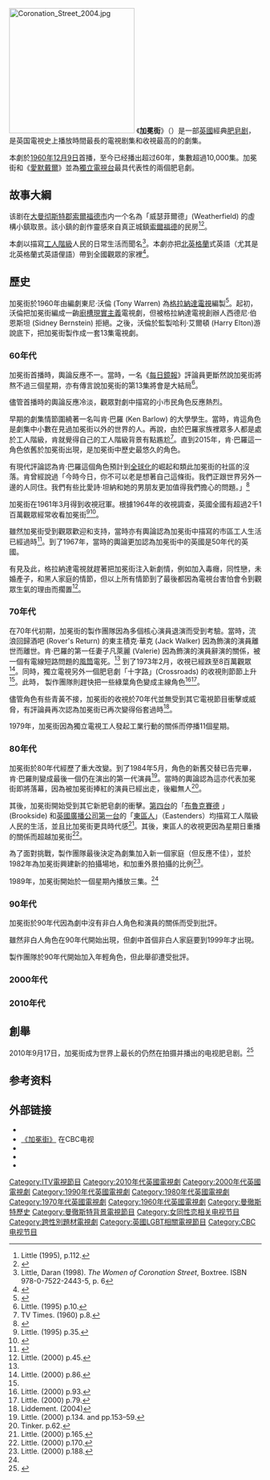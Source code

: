 {{NoteTA
| G1 = TV
| G2 = Show
}} {{Infobox television
| show_name = 加冕街<br />Coronation Street
| image = [[File:Corrie_2010.png|250px]]
| genre = [[肥皂剧|肥皂剧]]
| format = 
| camera = 
| picture_format = [[576i|576i]]  [[彩色電視|彩色]]<br />([[4:3|4:3]] [[SDTV|SDTV]]) <small>(1960–2001)</small><br />[[576i|576i]]<br />([[16:9|16:9]] [[SDTV|SDTV]]) <small>(2002–)</small><br />[[1080i|1080i]]<br />([[16:9|16:9]] [[High-definition_television|HDTV]]) <small>(2010–)</small>
| audio_format = [[單聲道|單聲道]]<small> (1960-1980)</small><br>[[立體聲|立體聲]]<small> (1980-2001)</small><br>[[杜比数字|杜比数字 5.1]]<small> (2001-至今)</small>
| runtime = 30分鐘<br/>22分鐘<br /><small>（不包括廣告）</small> <small>（不定期60分鐘）</small>
| creator = [[Tony_Warren|Tony Warren]]
| producer = [[Phil_Collinson|Phil Collinson]]
| executive_producer = Kieran Roberts（目前）
| company = 
| starring = 
| opentheme = [[Eric_Spear|Eric Spear]]
| country = {{GBR}}
| network = [[獨立電視網|獨立電視網]]（ITV）
| first_aired = {{Start date|1960|12|9}}
| last_aired = 至今
| num_seasons = 
| num_episodes = 10,361
| website = http://www.itv.com/coronationstreet
}}
[[File:Coronation_Street_2004.jpg|250px]]
《'''加冕街'''》（{{lang-en|'''''Coronation Street'''''}}）是一部[[英國|英國]]經典[[肥皂剧|肥皂剧]]，是英国電視史上播放時間最長的電視剧集和收視最高的的劇集。

本劇於[[1960年|1960年]][[12月9日|12月9日]]首播，至今已经播出超过60年，集數超過10,000集。加冕街和《[[愛默戴爾|愛默戴爾]]》並為[[獨立電視台_(英國)|獨立電視台]]最具代表性的兩個肥皂劇。

==故事大綱==
该剧在[[大曼彻斯特郡|大曼彻斯特郡]][[索爾福德市|索爾福德市]]内一个名為「威瑟菲爾德」(Weatherfield) 的虛構小鎮取景。該小鎮的創作靈感來自真正城鎮[[索爾福德|索爾福德]]的民房<ref>Little (1995), p.112.</ref><ref>{{cite web |url=http://www.tes.co.uk/article.aspx?storycode=344239 |title=Far cry from rain-soaked rooftops of Weatherfield |quote=Salford's rows of terraced houses were the inspiration for the fictional Weatherfield in the soap Coronation Street |publisher=Times Educational Supplement |work=TES Connect |date=2001-03-02 |accessdate=2011-01-07 |archive-url=https://web.archive.org/web/20110722205102/http://www.tes.co.uk/article.aspx?storycode=344239 |archive-date=2011-07-22 |dead-url=yes }}</ref>。

本劇以描寫[[工人階級|工人階級]]人民的日常生活而聞名<ref>Little, Daran (1998). ''The Women of Coronation Street'', Boxtree. ISBN 978-0-7522-2443-5, p. 6</ref>。本劇亦把[[北英格蘭|北英格蘭]]式英語（尤其是北英格蘭式英語俚語）帶到全國觀眾的家裡<ref>{{cite book |first=Jeffrey |last=Miller |editor=Graham Nown |title=Street Talk: The Language of Coronation Street |publisher=[[Ward_Lock|Ward Lock]]|year=1986 |location=London|isbn= 978-0-7063-6514-6}}</ref>。

==歷史==
加冕街於1960年由編劇東尼·沃倫 (Tony Warren) 為[[ITV格拉納達|格拉納達電視]]編製<ref>{{cite web |url=http://www.theguardian.com/tv-and-radio/2010/sep/17/the-road-to-coronation-street-tv-review |title=TV review: The Road to Coronation Street |publisher=''The Guardian'' |date=2010-09-17 |accessdate=2015-09-18 |archive-date=2015-10-15 |archive-url=https://web.archive.org/web/20151015213927/http://www.theguardian.com/tv-and-radio/2010/sep/17/the-road-to-coronation-street-tv-review |dead-url=no }}</ref>。起初，沃倫把加冕街編成一齣[[廚槽現實主義|廚槽現實主義]]電視劇，但被格拉納達電視創辦人西德尼·伯恩斯坦 (Sidney Bernstein) 拒絕。之後，沃倫於監製哈利·艾爾頓 (Harry Elton)游說底下，把加冕街製作成一套13集電視劇。

===60年代===
加冕街首播時，輿論反應不一。當時，一名《[[每日鏡報|每日鏡報]]》評論員更斷然說加冕街將熬不過三個星期，亦有傳言說加冕街的第13集將會是大結局<ref>Little. (1995) p.10.</ref>。

儘管首播時的輿論反應冷淡，觀眾對劇中描寫的小市民角色反應熱烈。

早期的劇集情節圍繞著一名叫肯·巴羅 (Ken Barlow) 的大學學生。當時，肯這角色是劇集中小數在見過加冕街以外的世界的人。再說，由於巴羅家族裡眾多人都是處於工人階級，肯就覺得自己的工人階級背景有點尷尬<ref>TV Times. (1960) p.8.</ref>。直到2015年，肯·巴羅這一角色依舊於加冕街出現，是加冕街中歷史最悠久的角色。

有現代評論認為肯·巴羅這個角色預計到[[全球化|全球化]]的崛起和類此加冕街的社區的沒落。肯曾經說過「今時今日，你不可以老是想著自己這條街。我們正跟世界另外一邊的人同住。我們有些比愛詩·坦納和她的男朋友更加值得我們擔心的問題。」<ref>{{cite video | people = Granada Television | title =Coronation Street 1961 | medium = Television serial drama  | publisher = Granada | location =Quay Street, Manchester | date =1961-11-08 }}</ref>

加冕街在1961年3月得到收視冠軍。根據1964年的收視調查，英國全國有超過2千1百萬觀眾經常收看加冕街<ref>Little. (1995) p.35.</ref><ref>{{cite web|title=BFI Most Watched 1960s|work=The Museum of Broadcast Communications|url=http://www.bfi.org.uk/features/mostwatched/1960s.html|accessdate=2007-01-29|deadurl=yes|archiveurl=https://web.archive.org/web/20070223181243/http://www.bfi.org.uk/features/mostwatched/1960s.html|archivedate=2007-02-23}}</ref>。

雖然加冕街受到觀眾歡迎和支持，當時亦有輿論認為加冕街中描寫的市區工人生活已經過時<ref>{{cite web|first=Robert C|last=Allen|title=Soap Opera|work=The Museum of Broadcast Communications|url=http://www.museum.tv/archives/etv/S/htmlS/soapopera/soapopera.htm|accessdate=2007-01-07|archive-url=https://web.archive.org/web/20050523235035/http://www.museum.tv/archives/etv/S/htmlS/soapopera/soapopera.htm|archive-date=2005-05-23|dead-url=yes}}</ref>。到了1967年，當時的輿論更加認為加冕街中的英國是50年代的英國。

有見及此，格拉納達電視就趕著把加冕街注入新劇情，例如加入毒癮，同性戀，未婚產子，和黑人家庭的情節，但以上所有情節到了最後都因為電視台害怕會令到觀眾生氣的理由而擱置<ref>Little. (2000) p.45.</ref>。

===70年代===
在70年代初期，加冕街的製作團隊因為多個核心演員退演而受到考驗。當時，流浪回歸酒吧 (Rover's Return) 的東主積克·華克 (Jack Walker) 因為飾演的演員離世而離世。肯·巴羅的第一任妻子凡萊麗 (Valerie) 因為飾演的演員辭演的關係，被一個有電線短路問題的[[風筒|風筒]]電死。<ref name="littlepg73"/> 到了1973年2月，收視已經跌至8百萬觀眾<ref name="littlepg86">Little. (2000) p.86.</ref>。同時，獨立電視另外一個肥皂劇「十字路」(Crossroads) 的收視則節節上升<ref name="littlepg86"/>。此時， 製作團隊則趕快把一些綠葉角色變成主線角色<ref name = "fsobxi">Little. (2000) p.93.</ref><ref>Little. (2000) p.79.</ref>。

儘管角色有些青黃不接，加冕街的收視於70年代並無受到其它電視節目衝擊或威脅，有評論員再次認為加冕街已再次變得俗套過時<ref>Liddement. (2004)</ref>。

1979年，加冕街因為獨立電視工人發起工業行動的關係而停播11個星期。

===80年代===
加冕街於80年代經歷了重大改變。到了1984年5月，角色的新舊交替已告完畢，肯·巴羅則變成最後一個仍在演出的第一代演員<ref>Little. (2000) p.134. and pp.153–59.</ref>。當時的輿論認為這亦代表加冕街即將落幕，因為被加冕街捧紅的演員已經出走，後繼無人<ref>Tinker. p.62.</ref>。

其後，加冕街開始受到其它新肥皂劇的衝擊。[[第四台_(英國)|第四台]]的「[[布魯克賽德|布魯克賽德]] 」(Brookside) 和[[英國廣播公司|英國廣播公司]][[英國廣播公司第一台|第一台]]的「[[東區人|東區人]]」（Eastenders）均描寫工人階級人民的生活，並且比加冕街更具時代感<ref name="littlepg165">Little. (2000) p.165.</ref>。其後，東區人的收視更因為星期日重播的關係而超越加冕街<ref>Little. (2000) p.170.</ref>。

為了面對挑戰，製作團隊最後決定為劇集加入新一個家庭（但反應不佳），並於1982年為加冕街興建新的拍攝場地，和加重外景拍攝的比例<ref name="littlepg188">Little. (2000) p.188.</ref>。

1989年，加冕街開始於一個星期內播放三集。<ref name="littlepg188"/>

===90年代===
加冕街於90年代因為劇中沒有非白人角色和演員的關係而受到批評。

雖然非白人角色在90年代開始出現，但劇中首個非白人家庭要到1999年才出現。

製作團隊於90年代開始加入年輕角色，但此舉卻遭受批評。

===2000年代===

===2010年代===

==創舉==
2010年9月17日，加冕街成为世界上最长的仍然在拍摄并播出的电视肥皂剧。<ref name="Hemley">{{Cite news|title=Coronation Street breaks two world records|first=Matthew|last=Hemley|work=The Stage|date=2010-09-24|accessdate=2010-09-26|url=http://www.thestage.co.uk/news/newsstory.php/29700/coronation-street-breaks-two-world-records}}</ref>

==参考资料==
{{Reflist|2}}

==外部链接==
<!-- Please do ''not'' add links to fan sites here, they are considered spam. -->
*{{itv.com|id=coronationstreet|title=加冕街}}
*[http://www.cbc.ca/coronation/ 《加冕街》]{{Wayback|url=http://www.cbc.ca/coronation/ |date=20120816172828 }} 在CBC电视
*{{Facebook|CoronationStreet|name=《加冕街》}}
*{{Twitter|itvcorrie|《加冕街》}}
*{{IMDb title|0053494|加冕街}}

{{DEFAULTSORT:Coronation Street}}

[[Category:ITV電視節目|Category:ITV電視節目]]
[[Category:2010年代英國電視劇|Category:2010年代英國電視劇]]
[[Category:2000年代英國電視劇|Category:2000年代英國電視劇]]
[[Category:1990年代英國電視劇|Category:1990年代英國電視劇]]
[[Category:1980年代英國電視劇|Category:1980年代英國電視劇]]
[[Category:1970年代英國電視劇|Category:1970年代英國電視劇]]
[[Category:1960年代英國電視劇|Category:1960年代英國電視劇]]
[[Category:曼徹斯特歷史|Category:曼徹斯特歷史]]
[[Category:曼徹斯特背景電視節目|Category:曼徹斯特背景電視節目]]
[[Category:女同性恋相关电视节目|Category:女同性恋相关电视节目]]
[[Category:跨性別題材電視劇|Category:跨性別題材電視劇]]
[[Category:英國LGBT相關電視節目|Category:英國LGBT相關電視節目]]
[[Category:CBC电视节目|Category:CBC电视节目]]